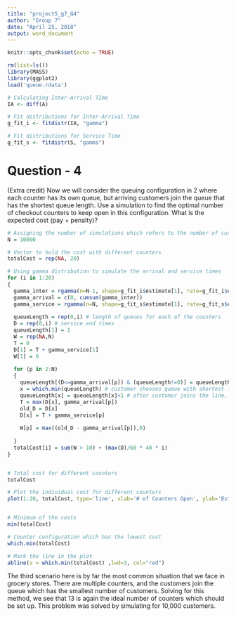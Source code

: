 ---
title: "project5_g7_Q4"
author: "Group 7"
date: "April 25, 2018"
output: word_document
---

```{r setup, include=FALSE}
knitr::opts_chunk$set(echo = TRUE)
```

```{r, warning=FALSE}
rm(list=ls())
library(MASS)
library(ggplot2)
load('queue.rdata')
```

```{r}
# Calculating Inter-Arrival TIme
IA <- diff(A)

# Fit distributions for Inter-Arrival Time
g_fit_i <- fitdistr(IA, "gamma")

# Fit distributions for Service Time
g_fit_s <- fitdistr(S, "gamma")

```

# Question - 4

(Extra credit) Now we will consider the queuing configuration in 2 where each counter has its own queue, but arriving customers join the queue that has the shortest queue length. Use a simulation to find the optimal number of checkout counters to keep open in this configuration. What is the expected cost (pay + penalty)?

```{r,warning=FALSE}
# Assigning the number of simulations which refers to the number of customers walking into the store
N = 10000

# Vector to hold the cost with different counters
totalCost = rep(NA, 20) 

# Using gamma distribution to simulate the arrival and service times
for (i in 1:20) 
{
  gamma_inter = rgamma(n=N-1, shape=g_fit_i$estimate[1], rate=g_fit_i$estimate[2])
  gamma_arrival = c(0, cumsum(gamma_inter))
  gamma_service = rgamma(n=N, shape=g_fit_s$estimate[1], rate=g_fit_s$estimate[2])
  
  queueLength = rep(0,i) # length of queues for each of the counters
  D = rep(0,i) # service end times
  queueLength[1] = 1
  W = rep(NA,N)
  T = 0
  D[1] = T + gamma_service[1]
  W[1] = 0
  
  for (p in 2:N) 
  {
    queueLength[(D<=gamma_arrival[p]) & (queueLength!=0)] = queueLength[(D<=gamma_arrival[p]) & (queueLength!=0)] - 1 # if a customer arrives after the service end times of some counters, then queueLength decreases by 1
    x = which.min(queueLength) # customer chooses queue with shortest length
    queueLength[x] = queueLength[x]+1 # after customer joins the line, queueLength increases by 1
    T = max(D[x], gamma_arrival[p])
    old_D = D[x]
    D[x] = T + gamma_service[p]
    
    W[p] = max((old_D - gamma_arrival[p]),0)
    
  }
  totalCost[i] = sum(W > 10) + (max(D)/60 * 40 * i)
}


# Total cost for different counters
totalCost

# Plot the individual cost for different counters
plot(1:20, totalCost, type='line', xlab='# of Counters Open', ylab='Estimated Cost', main='Multiple Queues with Shortest Queue Selection')


# Minimum of the costs
min(totalCost)

# Counter configuration which has the lowest cost
which.min(totalCost)

# Mark the line in the plot
abline(v = which.min(totalCost) ,lwd=3, col="red")
```

The third scenario here is by far the most common situation that we face in grocery stores. There are multiple counters, and the customers join the queue which has the smallest number of customers. Solving for this method, we see that 13 is again the ideal number of counters which should be set up. This problem was solved by simulating for 10,000 customers.

